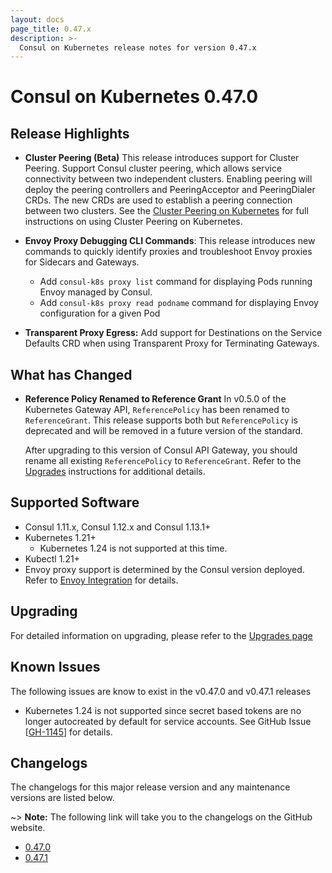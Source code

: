 ```yaml
---
layout: docs
page_title: 0.47.x
description: >-
  Consul on Kubernetes release notes for version 0.47.x
---
```


# Consul on Kubernetes 0.47.0

## Release Highlights

- **Cluster Peering (Beta)** This release introduces support for Cluster Peering.  Support Consul cluster peering, which allows service connectivity between two independent clusters. Enabling peering will deploy the peering controllers and PeeringAcceptor and PeeringDialer CRDs. The new CRDs are used to establish a peering connection between two clusters. See the [Cluster Peering on Kubernetes](/docs/connect/cluster-peering/k8s) for full instructions on using Cluster Peering on Kubernetes.
  
- **Envoy Proxy Debugging  CLI Commands**: This release introduces new commands to quickly identify proxies and troubleshoot Envoy proxies for Sidecars and Gateways. 
  * Add `consul-k8s proxy list` command for displaying Pods running Envoy managed by Consul. 
  * Add `consul-k8s proxy read podname` command for displaying Envoy configuration for a given Pod

- **Transparent Proxy Egress:** Add support for Destinations on the Service Defaults CRD when using Transparent Proxy for Terminating Gateways.

## What has Changed

- **Reference Policy Renamed to Reference Grant** In v0.5.0 of the Kubernetes
  Gateway API, `ReferencePolicy` has been renamed to `ReferenceGrant`. This
  release supports both but `ReferencePolicy` is deprecated and will be removed
  in a future version of the standard.

  After upgrading to this version of Consul API Gateway, you should rename all
  existing `ReferencePolicy` to `ReferenceGrant`. Refer to the [Upgrades](/docs/api-gateway/upgrades)
  instructions for additional details.

## Supported Software

- Consul 1.11.x, Consul 1.12.x and Consul 1.13.1+
- Kubernetes 1.21+
  - Kubernetes 1.24 is not supported at this time.
- Kubectl 1.21+
- Envoy proxy support is determined by the Consul version deployed. Refer to
  [Envoy Integration](/docs/connect/proxies/envoy) for details.

## Upgrading

For detailed information on upgrading, please refer to the [Upgrades page](/docs/api-gateway/upgrades)

## Known Issues

The following issues are know to exist in the v0.47.0 and v0.47.1 releases

- Kubernetes 1.24 is not supported since secret based tokens are no longer autocreated by default for service accounts. See GitHub Issue
  [[GH-1145](https://github.com/hashicorp/consul-k8s/issues/1145)] for
  details.

## Changelogs

The changelogs for this major release version and any maintenance versions are listed below.

~> **Note:** The following link will take you to the changelogs on the GitHub website.

- [0.47.0](https://github.com/hashicorp/consul-k8s/releases/tag/v0.47.0)
- [0.47.1](https://github.com/hashicorp/consul-k8s/releases/tag/v0.47.1)
